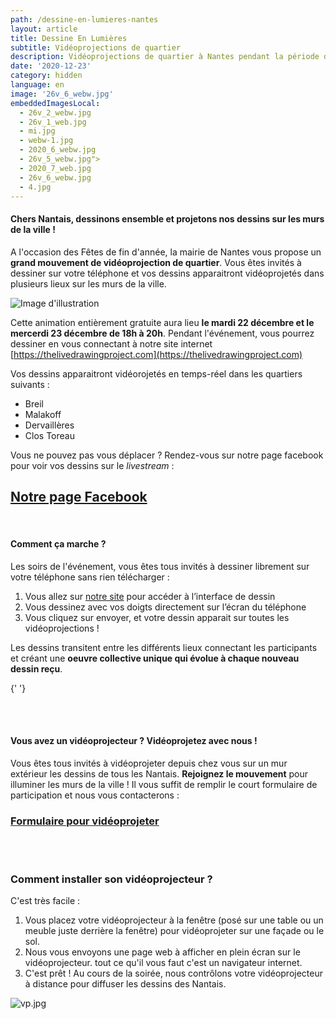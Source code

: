 ```yaml
---
path: /dessine-en-lumieres-nantes
layout: article
title: Dessine En Lumières
subtitle: Vidéoprojections de quartier
description: Vidéoprojections de quartier à Nantes pendant la période des Fêtes de fin d'année
date: '2020-12-23'
category: hidden
language: en
image: '26v_6_webw.jpg'
embeddedImagesLocal:
  - 26v_2_webw.jpg
  - 26v_1_web.jpg
  - mi.jpg
  - webw-1.jpg
  - 2020_6_webw.jpg
  - 26v_5_webw.jpg">
  - 2020_7_web.jpg
  - 26v_6_webw.jpg
  - 4.jpg
---
```


#### Chers Nantais, dessinons ensemble et projetons nos dessins sur les murs de la ville !

A l'occasion des Fêtes de fin d'année, la mairie de Nantes vous propose un **grand mouvement de vidéoprojection de quartier**. Vous êtes invités à dessiner sur votre téléphone et vos dessins apparaitront vidéoprojetés dans plusieurs lieux sur les murs de la ville.

![Image d'illustration](26v_6_webw.jpg)

Cette animation entièrement gratuite aura lieu **le mardi 22 décembre et le mercerdi 23 décembre de 18h à 20h**. Pendant l'événement, vous pourrez dessiner en vous connectant à notre site internet [https://thelivedrawingproject.com](https://thelivedrawingproject.com)

Vos dessins apparaitront vidéorojetés en temps-réel dans les quartiers suivants :

- Breil
- Malakoff
- Dervaillères
- Clos Toreau

Vous ne pouvez pas vous déplacer ? Rendez-vous sur notre page facebook pour voir vos dessins sur le _livestream_ :

## [Notre page Facebook](https://www.facebook.com/TheLiveDrawingProject)

<br />

#### Comment ça marche ?

Les soirs de l'événement, vous êtes tous invités à dessiner librement sur votre téléphone sans rien télécharger :

1. Vous allez sur [notre site](https://thelivedrawingproject.com) pour accéder à l’interface de dessin
2. Vous dessinez avec vos doigts directement sur l’écran du téléphone
3. Vous cliquez sur envoyer, et votre dessin apparait sur toutes les vidéoprojections !

Les dessins transitent entre les différents lieux connectant les participants et créant une **oeuvre collective unique qui évolue à chaque nouveau dessin reçu**.

{' '}

<ImageGrid props={props} />

<br />
<br />

#### Vous avez un vidéoprojecteur ? Vidéoprojetez avec nous !

Vous êtes tous invités à vidéoprojeter depuis chez vous sur un mur extérieur les dessins de tous les Nantais. **Rejoignez le mouvement** pour illuminer les murs de la ville ! Il vous suffit de remplir le court formulaire de participation et nous vous contacterons :

### [Formulaire pour vidéoprojeter](https://frama.link/videoprojer-depuis-chez-moi)

<br />
<br />

### Comment installer son vidéoprojecteur ?

C'est très facile :

1. Vous placez votre vidéoprojecteur à la fenêtre (posé sur une table ou un meuble juste derrière la fenêtre) pour vidéoprojeter sur une façade ou le sol.
2. Nous vous envoyons une page web à afficher en plein écran sur le vidéoprojecteur. tout ce qu'il vous faut c'est un navigateur internet.
3. C'est prêt ! Au cours de la soirée, nous contrôlons votre vidéoprojecteur à distance pour diffuser les dessins des Nantais.

![vp.jpg](vp.jpg)

<br />
<br />
